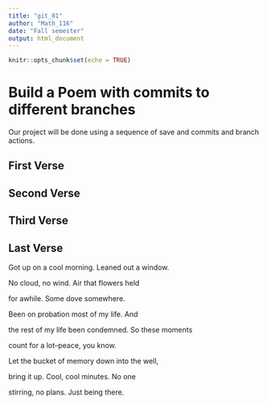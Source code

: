 ```yaml
---
title: "git_01"
author: "Math_116"
date: "Fall semester"
output: html_document
---
```


```r
knitr::opts_chunk$set(echo = TRUE)
```
# Build a Poem with commits to different branches
Our project will be done using a sequence of save and commits and branch actions.
<!-- Do not modify or change any text in "!--" bracketed areas such as this --- these are instructions to
you, if you change any of this the git program will notice it and compromise your git merging strategy !-->

## First Verse 
<!--Put the first five lines of a poem by Lewis Carrol in this section!-->

## Second Verse
<!--Put the first five lines of a poem by Robert Frost here!-->

## Third Verse
<!--Put the first two verses of The Walrus and the Carpenter here!-->

## Last Verse
<!--Put a short poem of your choice 8-20 lines,here!-->
Got up on a cool morning. Leaned out a window.

No cloud, no wind. Air that flowers held

for awhile. Some dove somewhere.

Been on probation most of my life. And

the rest of my life been condemned. So these moments

count for a lot--peace, you know.

Let the bucket of memory down into the well,

bring it up. Cool, cool minutes. No one

stirring, no plans. Just being there.